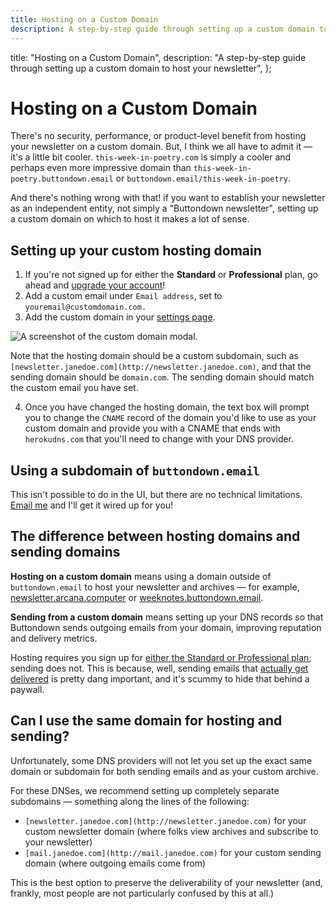 ```yaml
---
title: Hosting on a Custom Domain
description: A step-by-step guide through setting up a custom domain to host your newsletter
---
```



  title: "Hosting on a Custom Domain",
  description:
    "A step-by-step guide through setting up a custom domain to host your newsletter",
};

# Hosting on a Custom Domain

<BFPNotice />

There's no security, performance, or product-level benefit from hosting your newsletter on a custom domain. But,
I think we all have to admit it — it's a little bit cooler. `this-week-in-poetry.com` is simply a cooler and perhaps
even more impressive domain than `this-week-in-poetry.buttondown.email` or `buttondown.email/this-week-in-poetry`.

And there's nothing wrong with that! if you want to establish your newsletter as an independent entity, not simply a "Buttondown newsletter",
setting up a custom domain on which to host it makes a lot of sense.

## Setting up your custom hosting domain

1. If you're not signed up for either the **Standard** or **Professional** plan, go ahead and [upgrade your account](https://buttondown.email/settings)!
2. Add a custom email under `Email address`, set to `youremail@customdomain.com.`
3. Add the custom domain in your [settings page](https://buttondown.email/settings).

![A screenshot of the custom domain modal.](/images/custom-domain.png)

Note that the hosting domain should be a custom subdomain, such as `[newsletter.janedoe.com](http://newsletter.janedoe.com)`, and that
the sending domain should be `domain.com`. The sending domain should match the custom email you have set.  

4. Once you have changed the hosting domain, the text box will prompt you to change the `CNAME` record of the domain you'd like to use as your custom domain and provide you with a CNAME that ends with `herokudns.com` that you'll need to change with your DNS provider.   

## Using a subdomain of `buttondown.email`

This isn't possible to do in the UI, but there are no technical limitations. [Email me](mailto:justin@buttondown.email) and I'll get it wired up for you!

## The difference between hosting domains and sending domains

**Hosting on a custom domain** means using a domain outside of `buttondown.email` to host your newsletter and archives — for example, [newsletter.arcana.computer](https://newsletter.arcana.computer) or [weeknotes.buttondown.email](http://weeknotes.buttondown.email).

**Sending from a custom domain** means setting up your DNS records so that Buttondown sends outgoing emails from your domain, improving reputation and delivery metrics.

Hosting requires you sign up for [either the Standard or Professional plan](https://buttondown.email/pricing); sending does not. This is because, well, sending emails that [actually get delivered](https://blog.buttondown.email/2019/05/16/sending-newsletters-that-get-delivered) is pretty dang important, and it's scummy to hide that behind a paywall.

## Can I use the same domain for hosting and sending?

Unfortunately, some DNS providers will not let you set up the exact same domain or subdomain for both sending emails and as your custom archive.

For these DNSes, we recommend setting up completely separate subdomains — something along the lines of the following:

- `[newsletter.janedoe.com](http://newsletter.janedoe.com)` for your custom newsletter domain (where folks view archives and subscribe to your newsletter)
- `[mail.janedoe.com](http://mail.janedoe.com)` for your custom sending domain (where outgoing emails come from)

This is the best option to preserve the deliverability of your newsletter (and, frankly, most people are not particularly confused by this at all.)
